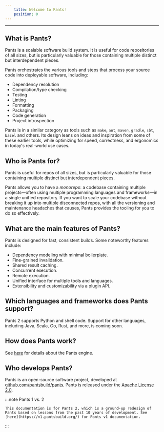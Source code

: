 ```yaml
---
    title: Welcome to Pants!
    position: 0
---
```


---

## What is Pants?

Pants is a scalable software build system. It is useful for code repositories of all sizes, but is particularly valuable for those containing multiple distinct but interdependent pieces.

Pants orchestrates the various tools and steps that process your source code into deployable software, including:

- Dependency resolution
- Compilation/type checking
- Testing
- Linting
- Formatting
- Packaging
- Code generation
- Project introspection

Pants is in a similar category as tools such as `make`, `ant`, `maven`, `gradle`, `sbt`, `bazel` and others. Its design leans on ideas and inspiration from some of these earlier tools, while optimizing for speed, correctness, and ergonomics in today's real-world use cases.

## Who is Pants for?

Pants is useful for repos of all sizes, but is particularly valuable for those containing multiple distinct but interdependent pieces.

Pants allows you to have a _monorepo_: a codebase containing multiple projects—often using multiple programming languages and frameworks—in a single unified repository. If you want to scale your codebase without breaking it up into multiple disconnected repos, with all the versioning and maintenance headaches that causes, Pants provides the tooling for you to do so effectively.

## What are the main features of Pants?

Pants is designed for fast, consistent builds. Some noteworthy features include:

- Dependency modeling with minimal boilerplate.
- Fine-grained invalidation.
- Shared result caching.
- Concurrent execution.
- Remote execution.
- Unified interface for multiple tools and languages.
- Extensibility and customizability via a plugin API.

## Which languages and frameworks does Pants support?

Pants 2 supports Python and shell code. Support for other languages, including Java, Scala, Go, Rust, and more, is coming soon.

## How does Pants work?

See [here](./how-does-pants-work.mdx) for details about the Pants engine.

## Who develops Pants?

Pants is an open-source software project, developed at [github.com/pantsbuild/pants](https://github.com/pantsbuild/pants). Pants is released under the [Apache License 2.0](https://github.com/pantsbuild/pants/blob/master/LICENSE).

:::note Pants 1 vs. 2

    This documentation is for Pants 2, which is a ground-up redesign of Pants based on lessons from the past 10 years of development. See [here](https://v1.pantsbuild.org/) for Pants v1 documentation.

:::

